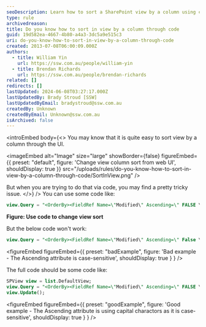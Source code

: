 ```yaml
---
seoDescription: Learn how to sort a SharePoint view by a column using code.
type: rule
archivedreason:
title: Do you know how to sort in view by a column through code
guid: 19d582ea-4667-4b80-a4a3-3dc5a9e515c3
uri: do-you-know-how-to-sort-in-view-by-a-column-through-code
created: 2013-07-08T06:00:09.000Z
authors:
  - title: William Yin
    url: https://ssw.com.au/people/william-yin
  - title: Brendan Richards
    url: https://ssw.com.au/people/brendan-richards
related: []
redirects: []
lastUpdated: 2024-06-08T03:27:17.000Z
lastUpdatedBy: Brady Stroud [SSW]
lastUpdatedByEmail: bradystroud@ssw.com.au
createdBy: Unknown
createdByEmail: Unknown@ssw.com.au
isArchived: false
---
```


<introEmbed
  body={<>
You may know that it is quite easy to sort view by a column through the UI.


<imageEmbed
  alt="Image"
  size="large"
  showBorder={false}
  figureEmbed={{
    preset: "default",
    figure: 'Change view column sort from web UI',
    shouldDisplay: true
  }}
  src="/uploads/rules/do-you-know-how-to-sort-in-view-by-a-column-through-code/SortInView.png"
/>

But when you are trying to do that via code, you may find a pretty tricky issue.
  </>}
/>
You can use some code like:

```sql
view.Query = "<OrderBy><FieldRef Name=\"Modified\" Ascending=\" FALSE \" /></OrderBy>";
```

**Figure: Use code to change view sort**

But the below code won't work:

```sql
view.Query = "<OrderBy><FieldRef Name=\"Modified\" Ascending=\" False \" /></OrderBy>";
```

<figureEmbed figureEmbed={{
  preset: "badExample",
  figure: 'Bad example - The Ascending attribute is case-sensitive',
  shouldDisplay: true
} } />


The full code should be some code like:

```sql
SPView view = list.DefaultView;
view.Query = "<OrderBy><FieldRef Name=\"Modified\" Ascending=\" FALSE \" /></OrderBy>";
view.Update();
```

<figureEmbed figureEmbed={{
  preset: "goodExample",
  figure: 'Good example - The Ascending attribute is using capital charactors as it is case-sensitive',
  shouldDisplay: true
} } />
